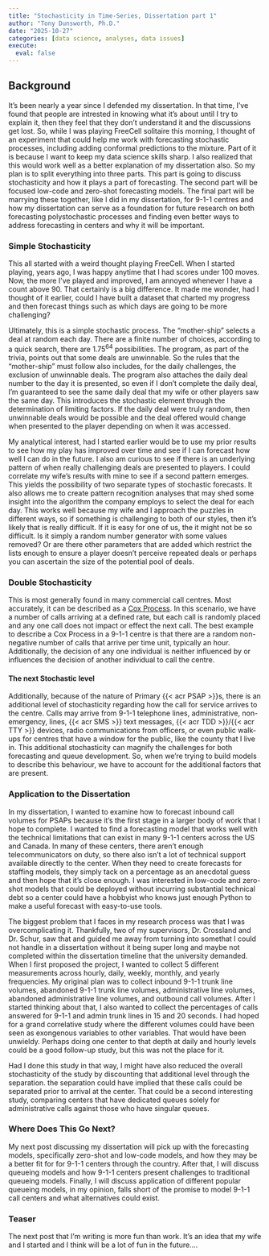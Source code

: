 ```yaml
---
title: "Stochasticity in Time-Series, Dissertation part 1"
author: "Tony Dunsworth, Ph.D."
date: "2025-10-27"
categories: [data science, analyses, data issues]
execute: 
  eval: false
---
```


## Background

It's been nearly a year since I defended my dissertation. In that time, I've found that people are intrested in knowing what it's about until I try to explain it, then they feel that they don't understand it and the discussions get lost. So, while I was playing FreeCell solitaire this morning, I thought of an experiment that could help me work with forecasting stochastic processes, including adding conformal predictions to the mixture. Part of it is because I want to keep my data science skills sharp. I also realized that this would work well as a better explanation of my dissertation also. So my plan is to split everything into three parts. This part is going to discuss stochasticity and how it plays a part of forecasting. The second part will be focused low-code and zero-shot forecasting models. The final part will be marrying these together, like I did in my dissertation, for 9-1-1 centres and how my dissertation can serve as a foundation for future research on both forecasting polystochastic processes and finding even better ways to address forecasting in centers and why it will be important.

### Simple Stochasticity

This all started with a weird thought playing FreeCell. When I started playing, years ago, I was happy anytime that I had scores under 100 moves. Now, the more I've played and improved, I am annoyed whenever I have a count above 90. That certainly is a big difference. It made me wonder, had I thought of it earlier, could I have built a dataset that charted my progress and then forecast things such as which days are going to be more challenging?

Ultimately, this is a simple stochastic process. The "mother-ship" selects a deal at random each day. There are a finite number of choices, according to a quick search, there are $1.75^{64}$ possibilities. The program, as part of the trivia, points out that some deals are unwinnable. So the rules that the "mother-ship" must follow also includes, for the daily challenges, the exclusion of unwinnable deals. The program also attaches the daily deal number to the day it is presented, so even if I don't complete the daily deal, I'm guaranteed to see the same daily deal that my wife or other players saw the same day. This introduces the stochastic element through the determination of limiting factors. If the daily deal were truly random, then unwinnable deals would be possible and the deal offered would change when presented to the player depending on when it was accessed.

My analytical interest, had I started earlier would be to use my prior results to see how my play has improved over time and see if I can forecast how well I can do in the future. I also am curious to see if there is an underlying pattern of when really challenging deals are presented to players. I could correlate my wife's results with mine to see if a second pattern emerges. This yields the possibility of two separate types of stochastic forecasts. It also allows me to create pattern recognition analyses that may shed some insight into the algorithm the company employs to select the deal for each day. This works well because my wife and I approach the puzzles in different ways, so if something is challenging to both of our styles, then it's likely that is really difficult. If it is easy for one of us, the it might not be so difficult. Is it simply a random number generator with some values removed? Or are there other parameters that are added which restrict the lists enough to ensure a player doesn't perceive repeated deals or perhaps you can ascertain the size of the potential pool of deals.

### Double Stochasticity

This is most generally found in many commercial call centres. Most accurately, it can be described as a [Cox Process](https://www.sciencedirect.com/topics/mathematics/cox-process). In this scenario, we have a number of calls arriving at a defined rate, but each call is randomly placed and any one call does not impact or effect the next call. The best example to describe a Cox Process in a 9-1-1 centre is that there are a random non-negative number of calls that arrive per time unit, typically an hour. Additionally, the decision of any one individual is neither influenced by or influences the decision of another individual to call the centre.

#### The next Stochastic level

Additionally, because of the nature of Primary {{< acr PSAP >}}s, there is an additional level of stochasticity regarding how the call for service arrives to the centre. Calls may arrive from 9-1-1 telephone lines, administrative, non-emergency, lines, {{< acr SMS >}} text messages, {{< acr TDD >}}/{{< acr TTY >}} devices, radio communications from officers, or even public walk-ups for centres that have a window for the public, like the county that I live in. This additional stochasticity can magnify the challenges for both forecasting and queue development. So, when we're trying to build models to describe this behaviour, we have to account for the additional factors that are present.

### Application to the Dissertation

In my dissertation, I wanted to examine how to forecast inbound call volumes for PSAPs because it's the first stage in a larger body of work that I hope to complete. I wanted to find a forecasting model that works well with the technical limitations that can exist in many 9-1-1 centers across the US and Canada. In many of these centers, there aren't enough telecommunicators on duty, so there also isn't a lot of technical support available directly to the center. When they need to create forecasts for staffing models, they simply tack on a percentage as an anecdotal guess and then hope that it's close enough. I was interested in low-code and zero-shot models that could be deployed without incurring substantial technical debt so a center could have a hobbyist who knows just enough Python to make a useful forecast with easy-to-use tools.

The biggest problem that I faces in my research process was that I was overcomplicating it. Thankfully, two of my supervisors, Dr. Crossland and Dr. Schur, saw that and guided me away from turning into somethat I could not handle in a dissertation without it being super long and maybe not completed within the dissertation timeline that the university demanded. When I first proposed the project, I wanted to collect 5 different measurements across hourly, daily, weekly, monthly, and yearly frequencies.  My original plan was to collect inbound 9-1-1 trunk line volumes, abandoned 9-1-1 trunk line volumes, administrative line volumes, abandoned administrative line volumes, and outbound call volumes. After I started thinking about that, I also wanted to collect the percentages of calls answered for 9-1-1 and admin trunk lines in 15 and 20 seconds. I had hoped for a grand correlative study where the different volumes could have been seen as exongenous variables to other variables. That would have been unwieldy. Perhaps doing one center to that depth at daily and hourly levels could be a good follow-up study, but this was not the place for it.

Had I done this study in that way, I might have also reduced the overall stochasticity of the study by discounting that additional level through the separation. the separation could have implied that these calls could be separated prior to arrival at the center. That could be a second interesting study, comparing centers that have dedicated queues solely for administrative calls against those who have singular queues.

### Where Does This Go Next?

My next post discussing my dissertation will pick up with the forecasting models, specifically zero-shot and low-code models, and how they may be a better fit for for 9-1-1 centers through the country. After that, I will discuss queueing models and how 9-1-1 centers present challenges to traditional queueing models. Finally, I will discuss application of different popular queueing models, in my opinion, falls short of the promise to model 9-1-1 call centers and what alternatives could exist. 

### Teaser

The next post that I'm writing is more fun than work. It's an idea that my wife and I started and I think will be a lot of fun in the future....